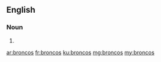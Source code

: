 ==English==

===Noun===
{{head|en|plural}}

# {{plural of|bronco|lang=en|nocat=1}}

[[ar:broncos]]
[[fr:broncos]]
[[ku:broncos]]
[[mg:broncos]]
[[my:broncos]]